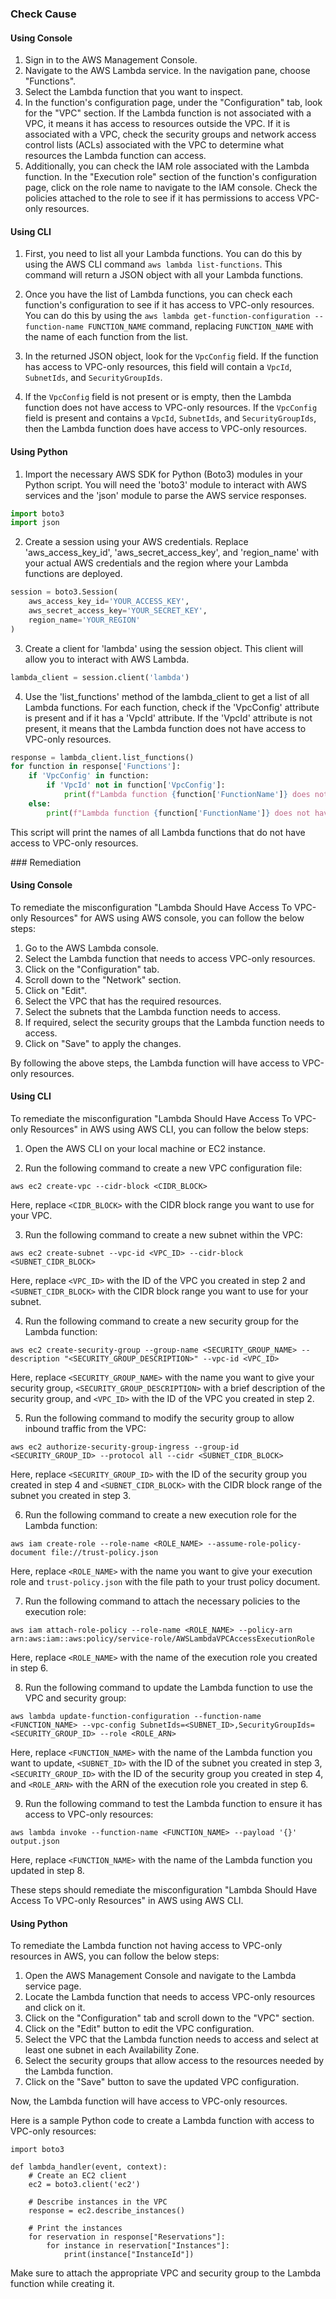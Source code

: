 

<Tabs><Tab title='Cause'>
### Check Cause

#### Using Console

1. Sign in to the AWS Management Console.
2. Navigate to the AWS Lambda service. In the navigation pane, choose "Functions".
3. Select the Lambda function that you want to inspect.
4. In the function's configuration page, under the "Configuration" tab, look for the "VPC" section. If the Lambda function is not associated with a VPC, it means it has access to resources outside the VPC. If it is associated with a VPC, check the security groups and network access control lists (ACLs) associated with the VPC to determine what resources the Lambda function can access. 
5. Additionally, you can check the IAM role associated with the Lambda function. In the "Execution role" section of the function's configuration page, click on the role name to navigate to the IAM console. Check the policies attached to the role to see if it has permissions to access VPC-only resources.

#### Using CLI

1. First, you need to list all your Lambda functions. You can do this by using the AWS CLI command `aws lambda list-functions`. This command will return a JSON object with all your Lambda functions.

2. Once you have the list of Lambda functions, you can check each function's configuration to see if it has access to VPC-only resources. You can do this by using the `aws lambda get-function-configuration --function-name FUNCTION_NAME` command, replacing `FUNCTION_NAME` with the name of each function from the list.

3. In the returned JSON object, look for the `VpcConfig` field. If the function has access to VPC-only resources, this field will contain a `VpcId`, `SubnetIds`, and `SecurityGroupIds`.

4. If the `VpcConfig` field is not present or is empty, then the Lambda function does not have access to VPC-only resources. If the `VpcConfig` field is present and contains a `VpcId`, `SubnetIds`, and `SecurityGroupIds`, then the Lambda function does have access to VPC-only resources.

#### Using Python

1. Import the necessary AWS SDK for Python (Boto3) modules in your Python script. You will need the 'boto3' module to interact with AWS services and the 'json' module to parse the AWS service responses.

```python
import boto3
import json
```

2. Create a session using your AWS credentials. Replace 'aws_access_key_id', 'aws_secret_access_key', and 'region_name' with your actual AWS credentials and the region where your Lambda functions are deployed.

```python
session = boto3.Session(
    aws_access_key_id='YOUR_ACCESS_KEY',
    aws_secret_access_key='YOUR_SECRET_KEY',
    region_name='YOUR_REGION'
)
```

3. Create a client for 'lambda' using the session object. This client will allow you to interact with AWS Lambda.

```python
lambda_client = session.client('lambda')
```

4. Use the 'list_functions' method of the lambda_client to get a list of all Lambda functions. For each function, check if the 'VpcConfig' attribute is present and if it has a 'VpcId' attribute. If the 'VpcId' attribute is not present, it means that the Lambda function does not have access to VPC-only resources.

```python
response = lambda_client.list_functions()
for function in response['Functions']:
    if 'VpcConfig' in function:
        if 'VpcId' not in function['VpcConfig']:
            print(f"Lambda function {function['FunctionName']} does not have access to VPC-only resources.")
    else:
        print(f"Lambda function {function['FunctionName']} does not have access to VPC-only resources.")
```

This script will print the names of all Lambda functions that do not have access to VPC-only resources.

</Tab>

<Tab title='Remediation'>
### Remediation

#### Using Console

To remediate the misconfiguration "Lambda Should Have Access To VPC-only Resources" for AWS using AWS console, you can follow the below steps:

1. Go to the AWS Lambda console.
2. Select the Lambda function that needs to access VPC-only resources.
3. Click on the "Configuration" tab.
4. Scroll down to the "Network" section.
5. Click on "Edit".
6. Select the VPC that has the required resources.
7. Select the subnets that the Lambda function needs to access.
8. If required, select the security groups that the Lambda function needs to access.
9. Click on "Save" to apply the changes.

By following the above steps, the Lambda function will have access to VPC-only resources.

#### Using CLI

To remediate the misconfiguration "Lambda Should Have Access To VPC-only Resources" in AWS using AWS CLI, you can follow the below steps:

1. Open the AWS CLI on your local machine or EC2 instance.

2. Run the following command to create a new VPC configuration file:

```
aws ec2 create-vpc --cidr-block <CIDR_BLOCK>
```

Here, replace `<CIDR_BLOCK>` with the CIDR block range you want to use for your VPC.

3. Run the following command to create a new subnet within the VPC:

```
aws ec2 create-subnet --vpc-id <VPC_ID> --cidr-block <SUBNET_CIDR_BLOCK>
```

Here, replace `<VPC_ID>` with the ID of the VPC you created in step 2 and `<SUBNET_CIDR_BLOCK>` with the CIDR block range you want to use for your subnet.

4. Run the following command to create a new security group for the Lambda function:

```
aws ec2 create-security-group --group-name <SECURITY_GROUP_NAME> --description "<SECURITY_GROUP_DESCRIPTION>" --vpc-id <VPC_ID>
```

Here, replace `<SECURITY_GROUP_NAME>` with the name you want to give your security group, `<SECURITY_GROUP_DESCRIPTION>` with a brief description of the security group, and `<VPC_ID>` with the ID of the VPC you created in step 2.

5. Run the following command to modify the security group to allow inbound traffic from the VPC:

```
aws ec2 authorize-security-group-ingress --group-id <SECURITY_GROUP_ID> --protocol all --cidr <SUBNET_CIDR_BLOCK>
```

Here, replace `<SECURITY_GROUP_ID>` with the ID of the security group you created in step 4 and `<SUBNET_CIDR_BLOCK>` with the CIDR block range of the subnet you created in step 3.

6. Run the following command to create a new execution role for the Lambda function:

```
aws iam create-role --role-name <ROLE_NAME> --assume-role-policy-document file://trust-policy.json
```

Here, replace `<ROLE_NAME>` with the name you want to give your execution role and `trust-policy.json` with the file path to your trust policy document.

7. Run the following command to attach the necessary policies to the execution role:

```
aws iam attach-role-policy --role-name <ROLE_NAME> --policy-arn arn:aws:iam::aws:policy/service-role/AWSLambdaVPCAccessExecutionRole
```

Here, replace `<ROLE_NAME>` with the name of the execution role you created in step 6.

8. Run the following command to update the Lambda function to use the VPC and security group:

```
aws lambda update-function-configuration --function-name <FUNCTION_NAME> --vpc-config SubnetIds=<SUBNET_ID>,SecurityGroupIds=<SECURITY_GROUP_ID> --role <ROLE_ARN>
```

Here, replace `<FUNCTION_NAME>` with the name of the Lambda function you want to update, `<SUBNET_ID>` with the ID of the subnet you created in step 3, `<SECURITY_GROUP_ID>` with the ID of the security group you created in step 4, and `<ROLE_ARN>` with the ARN of the execution role you created in step 6.

9. Run the following command to test the Lambda function to ensure it has access to VPC-only resources:

```
aws lambda invoke --function-name <FUNCTION_NAME> --payload '{}' output.json
```

Here, replace `<FUNCTION_NAME>` with the name of the Lambda function you updated in step 8.

These steps should remediate the misconfiguration "Lambda Should Have Access To VPC-only Resources" in AWS using AWS CLI.

#### Using Python

To remediate the Lambda function not having access to VPC-only resources in AWS, you can follow the below steps:

1. Open the AWS Management Console and navigate to the Lambda service page.
2. Locate the Lambda function that needs to access VPC-only resources and click on it.
3. Click on the "Configuration" tab and scroll down to the "VPC" section.
4. Click on the "Edit" button to edit the VPC configuration.
5. Select the VPC that the Lambda function needs to access and select at least one subnet in each Availability Zone.
6. Select the security groups that allow access to the resources needed by the Lambda function.
7. Click on the "Save" button to save the updated VPC configuration.

Now, the Lambda function will have access to VPC-only resources. 

Here is a sample Python code to create a Lambda function with access to VPC-only resources: 

```
import boto3

def lambda_handler(event, context):
    # Create an EC2 client
    ec2 = boto3.client('ec2')
    
    # Describe instances in the VPC
    response = ec2.describe_instances()
    
    # Print the instances
    for reservation in response["Reservations"]:
        for instance in reservation["Instances"]:
            print(instance["InstanceId"])
```

Make sure to attach the appropriate VPC and security group to the Lambda function while creating it.


</Tab>
</Tabs>